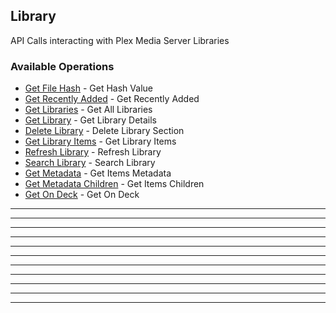 
## Library
API Calls interacting with Plex Media Server Libraries


### Available Operations

* [Get File Hash](/typescript/library/get_file_hash) - Get Hash Value
* [Get Recently Added](/typescript/library/get_recently_added) - Get Recently Added
* [Get Libraries](/typescript/library/get_libraries) - Get All Libraries
* [Get Library](/typescript/library/get_library) - Get Library Details
* [Delete Library](/typescript/library/delete_library) - Delete Library Section
* [Get Library Items](/typescript/library/get_library_items) - Get Library Items
* [Refresh Library](/typescript/library/refresh_library) - Refresh Library
* [Search Library](/typescript/library/search_library) - Search Library
* [Get Metadata](/typescript/library/get_metadata) - Get Items Metadata
* [Get Metadata Children](/typescript/library/get_metadata_children) - Get Items Children
* [Get On Deck](/typescript/library/get_on_deck) - Get On Deck

---
<GetFileHash />

---
<GetRecentlyAdded />

---
<GetLibraries />

---
<GetLibrary />

---
<DeleteLibrary />

---
<GetLibraryItems />

---
<RefreshLibrary />

---
<SearchLibrary />

---
<GetMetadata />

---
<GetMetadataChildren />

---
<GetOnDeck />
